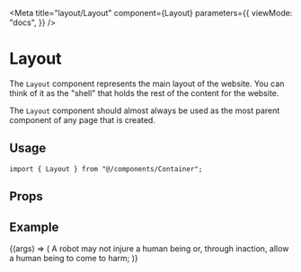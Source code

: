 
<Meta
  title="layout/Layout"
  component={Layout}
  parameters={{
    viewMode: "docs",
  }}
/>

# Layout

The `Layout` component represents the main layout of the website. You can think of it as the "shell" that holds the rest of the content for the website.

The `Layout` component should almost always be used as the most parent component of any page that is created.

## Usage

```tsx
import { Layout } from "@/components/Container";
```

## Props

<ArgsTable component={Layout} />

## Example

<Canvas>
  <Story name="Default">
    {(args) => (
      <Layout {...args}>
        A robot may not injure a human being or, through inaction, allow a human
        being to come to harm;
      </Layout>
    )}
  </Story>
</Canvas>
